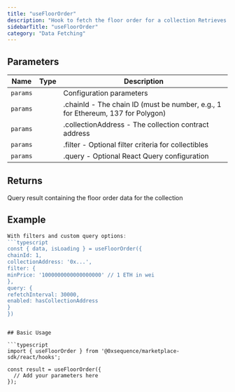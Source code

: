 ```yaml
---
title: "useFloorOrder"
description: "Hook to fetch the floor order for a collection Retrieves the lowest priced order (listing) currently available for any token in the specified collection from the marketplace."
sidebarTitle: "useFloorOrder"
category: "Data Fetching"
---
```


## Parameters

| Name | Type | Description |
|------|------|-------------|
| `params` |  | Configuration parameters |
| `params` |  | .chainId - The chain ID (must be number, e.g., 1 for Ethereum, 137 for Polygon) |
| `params` |  | .collectionAddress - The collection contract address |
| `params` |  | .filter - Optional filter criteria for collectibles |
| `params` |  | .query - Optional React Query configuration |

## Returns

Query result containing the floor order data for the collection

## Example

```typescript
With filters and custom query options:
```typescript
const { data, isLoading } = useFloorOrder({
chainId: 1,
collectionAddress: '0x...',
filter: {
minPrice: '1000000000000000000' // 1 ETH in wei
},
query: {
refetchInterval: 30000,
enabled: hasCollectionAddress
}
})
```
```

## Basic Usage

```typescript
import { useFloorOrder } from '@0xsequence/marketplace-sdk/react/hooks';

const result = useFloorOrder({
  // Add your parameters here
});
```

